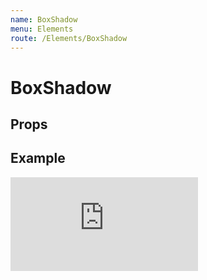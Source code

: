 ```yaml
---
name: BoxShadow
menu: Elements
route: /Elements/BoxShadow
---
```



# BoxShadow

## Props
<PropsTable of={BoxShadow} />

## Example
<Playground wrapper={Wrapper}>
  <Container>
    <BoxShadow>
      <iframe
        src="https://www.youtube.com/embed/_AxFTxsxuyI?rel=0&amp;controls=0&amp;showinfo=0"
        frameBorder="0"
        allow="autoplay; encrypted-media"
        allowFullScreen
      />
    </BoxShadow>

    <br /><br /><br />

    <BoxShadow>
      <img src="https://via.placeholder.com/300x300" />
    </BoxShadow>
  </Container>
</Playground>

## Small
<Playground wrapper={Wrapper}>
  <Container>
    <BoxShadow small>
      <img src="https://via.placeholder.com/300x300" />
    </BoxShadow>
  </Container>
</Playground>
